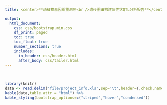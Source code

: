 ```yaml
---
title: <center>**动植物基因组重测序<br />遗传图谱构建及性状QTL分析报告**</center>

output: 
  html_document:
    css: css/bootstrap.min.css
    df_print: paged
    toc: true
    toc_float: true
    number_sections: true
    includes:
      in_header: css/header.html
      after_body: css/tailer.html
---
```


&nbsp;
&nbsp;
&nbsp;
```r
library(knitr)
data <- read.delim('file/project_info.xls',sep='\t',header=T,check.names = F)
kable(data,table.attr = "html") %>%
kable_styling(bootstrap_options=c("striped","hover","condensed"))
```
&nbsp;
&nbsp;
&nbsp;
&nbsp;


